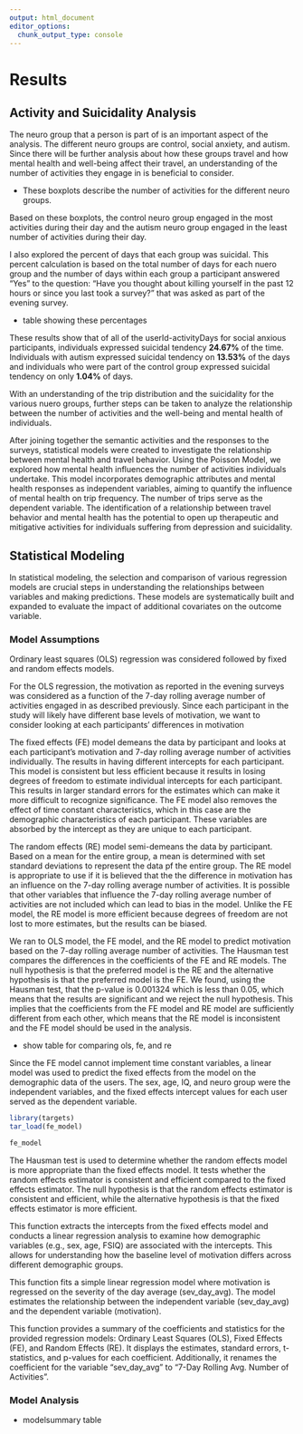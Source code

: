 ```yaml
---
output: html_document
editor_options: 
  chunk_output_type: console
---
```

# Results

## Activity and Suicidality Analysis

The neuro group that a person is part of is an important aspect of the analysis. The different neuro groups are control, social anxiety, and autism. Since there will be further analysis about how these groups travel and how mental health and well-being affect their travel, an understanding of the number of activities they engage in is beneficial to consider.

-   These boxplots describe the number of activities for the different neuro groups.

Based on these boxplots, the control neuro group engaged in the most activities during their day and the autism neuro group engaged in the least number of activities during their day.

I also explored the percent of days that each group was suicidal. This percent calculation is based on the total number of days for each nuero group and the number of days within each group a participant answered “Yes” to the question: “Have you thought about killing yourself in the past 12 hours or since you last took a survey?” that was asked as part of the evening survey.

-   table showing these percentages

These results show that of all of the userId-activityDays for social anxious participants, individuals expressed suicidal tendency **24.67%** of the time. Individuals with autism expressed suicidal tendency on **13.53%** of the days and individuals who were part of the control group expressed suicidal tendency on only **1.04%** of days.

With an understanding of the trip distribution and the suicidality for the various nuero groups, further steps can be taken to analyze the relationship between the number of activities and the well-being and mental health of individuals.

After joining together the semantic activities and the responses to the surveys, statistical models were created to investigate the relationship between mental health and travel behavior. Using the Poisson Model, we explored how mental health influences the number of activities individuals undertake. This model incorporates demographic attributes and mental health responses as independent variables, aiming to quantify the influence of mental health on trip frequency. The number of trips serve as the dependent variable. The identification of a relationship between travel behavior and mental health has the potential to open up therapeutic and mitigative activities for individuals suffering from depression and suicidality.

## Statistical Modeling

In statistical modeling, the selection and comparison of various regression models are crucial steps in understanding the relationships between variables and making predictions. These models are systematically built and expanded to evaluate the impact of additional covariates on the outcome variable.

### Model Assumptions

Ordinary least squares (OLS) regression was considered followed by fixed and random effects models.

For the OLS regression, the motivation as reported in the evening surveys was considered as a function of the 7-day rolling average number of activities engaged in as described previously. Since each participant in the study will likely have different base levels of motivation, we want to consider looking at each participants' differences in motivation

The fixed effects (FE) model demeans the data by participant and looks at each participant's motivation and 7-day rolling average number of activities individually. The results in having different intercepts for each participant. This model is consistent but less efficient because it results in losing degrees of freedom to estimate individual intercepts for each participant. This results in larger standard errors for the estimates which can make it more difficult to recognize significance. The FE model also removes the effect of time constant characteristics, which in this case are the demographic characteristics of each participant. These variables are absorbed by the intercept as they are unique to each participant.

The random effects (RE) model semi-demeans the data by participant. Based on a mean for the entire group, a mean is determined with set standard deviations to represent the data pf the entire group. The RE model is appropriate to use if it is believed that the the difference in motivation has an influence on the 7-day rolling average number of activities. It is possible that other variables that influence the 7-day rolling average number of activities are not included which can lead to bias in the model. Unlike the FE model, the RE model is more efficient because degrees of freedom are not lost to more estimates, but the results can be biased.

We ran to OLS model, the FE model, and the RE model to predict motivation based on the 7-day rolling average number of activities. The Hausman test compares the differences in the coefficients of the FE and RE models. The null hypothesis is that the preferred model is the RE and the alternative hypothesis is that the preferred model is the FE. We found, using the Hausman test, that the p-value is 0.001324 which is less than 0.05, which means that the results are significant and we reject the null hypothesis. This implies that the coefficients from the FE model and RE model are sufficiently different from each other, which means that the RE model is inconsistent and the FE model should be used in the analysis.

- show table for comparing ols, fe, and re

Since the FE model cannot implement time constant variables, a linear model was used to predict the fixed effects from the model on the demographic data of the users. The sex, age, IQ, and neuro group were the independent variables, and the fixed effects intercept values for each user served as the dependent variable.

```r
library(targets)
tar_load(fe_model)

fe_model
```

The Hausman test is used to determine whether the random effects model is more appropriate than the fixed effects model. It tests whether the random effects estimator is consistent and efficient compared to the fixed effects estimator. The null hypothesis is that the random effects estimator is consistent and efficient, while the alternative hypothesis is that the fixed effects estimator is more efficient.

This function extracts the intercepts from the fixed effects model and conducts a linear regression analysis to examine how demographic variables (e.g., sex, age, FSIQ) are associated with the intercepts. This allows for understanding how the baseline level of motivation differs across different demographic groups.

This function fits a simple linear regression model where motivation is regressed on the severity of the day average (sev_day_avg). The model estimates the relationship between the independent variable (sev_day_avg) and the dependent variable (motivation).

This function provides a summary of the coefficients and statistics for the provided regression models: Ordinary Least Squares (OLS), Fixed Effects (FE), and Random Effects (RE). It displays the estimates, standard errors, t-statistics, and p-values for each coefficient. Additionally, it renames the coefficient for the variable "sev_day_avg" to "7-Day Rolling Avg. Number of Activities".

### Model Analysis

-   modelsummary table
